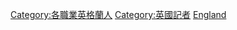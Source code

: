 {{Commonscat|Journalists from England}}

[[Category:各職業英格蘭人|Category:各職業英格蘭人]]
[[Category:英國記者|Category:英國記者]]
[[Category:各國記者|England]]
